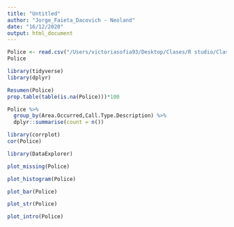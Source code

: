 ```yaml
---
title: "Untitled"
author: "Jorge_Faieta_Dacovich - Neoland"
date: "16/12/2020"
output: html_document
---
```


```r
Police <- read.csv("/Users/victoriasofia93/Desktop/Clases/R studio/Clases R D/LAPD_Calls_for_Service_2010.csv")
Police
```

```r
library(tidyverse)
library(dplyr)
```

```r
Resumen(Police)
prop.table(table(is.na(Police)))*100
```

```r
Police %>%
  group_by(Area.Occurred,Call.Type.Description) %>%
  dplyr::summarise(count = n())
```

```r
library(corrplot)
cor(Police)
```

```r
library(DataExplorer)
```

```r
plot_missing(Police)
```

```r
plot_histogram(Police)
```

```r
plot_bar(Police)
```

```r
plot_str(Police)
```

```r
plot_intro(Police)
```

```r

```

